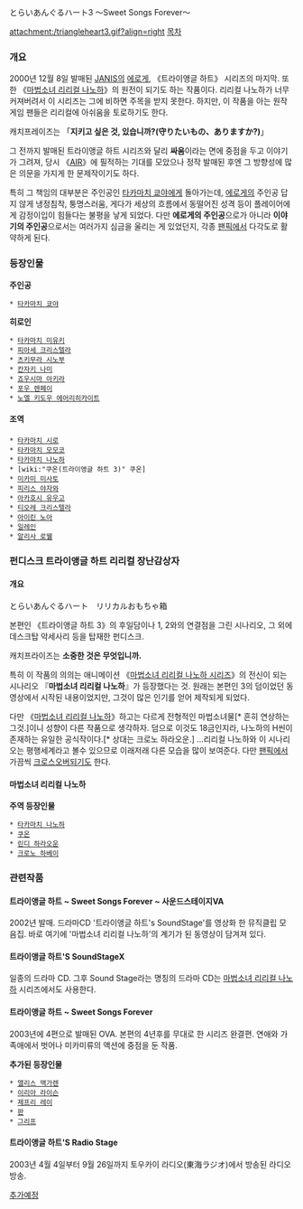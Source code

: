 とらいあんぐるハート3 〜Sweet Songs Forever〜

attachment:/triangleheart3.gif?align=right [[목차]]
=== 개요 ===
2000년 12월 8일 발매된 [[JANIS]]의 [[에로게]], 《트라이앵글 하트》 시리즈의 마지막. 또한 《[[마법소녀 리리컬 나노하]]》의 원전이 되기도 하는 작품이다. 리리컬 나노하가 너무 커져버려서 이 시리즈는 그에 비하면 주목을 받지 못한다. 하지만, 이 작품을 아는 원작 게임 팬들은 리리컬에 아쉬움을 토로하기도 한다.

캐치프레이즈는 「'''지키고 싶은 것, 있습니까?(守りたいもの、ありますか?)'''」

그 전까지 발매된 트라이앵글 하트 시리즈와 달리 '''싸움'''이라는 면에 중점을 두고 이야기가 그려져, 당시 《[[AIR]]》에 필적하는 기대를 모았으나 정작 발매된 후엔 그 방향성에 많은 의문을 가지게 한 문제작이기도 하다.

특히 그 책임의 대부분은 주인공인 [[타카마치 쿄야]]에게 돌아가는데, [[에로게]]의 주인공 답지 않게 냉정침착, 퉁명스러움, 게다가 세상의 흐름에서 동떨어진 성격 등이 플레이어에게 감정이입이 힘들다는 불평을 낳게 되었다. 다만 '''에로게의 주인공'''으로가 아니라 '''이야기의 주인공'''으로서는 여러가지 심금을 울리는 게 있었던지, 각종 [[팬픽]]에서 다각도로 활약하게 된다.

=== 등장인물 ===
'''주인공'''
 * [[타카마치 쿄야]]

'''히로인'''
 * [[타카마치 미유키]]
 * [[피아세 크리스텔라]]
 * [[츠키무라 시노부]]
 * [[칸자키 나미]]
 * [[죠우시마 아키라]]
 * [[포우 렌페이]]
 * [[노엘 키도우 에어리히카이트]]

==== 조역 ====
 * [[타카마치 시로]]
 * [[타카마치 모모코]]
 * [[타카마치 나노하]]
 * [wiki:"쿠온(트라이앵글 하트 3)" 쿠온]
 * [[미카미 미사토]]
 * [[피리스 야자와]]
 * [[아카호시 유우고]]
 * [[티오레 크리스텔라]]
 * [[아이린 노아]]
 * [[일레인]]
 * [[알리사 로웰]]

=== 펀디스크 '''트라이앵글 하트 리리컬 장난감상자''' ===
==== 개요 ====
とらいあんぐるハート　リリカルおもちゃ箱

본편인 《트라이앵글 하트 3》의 후일담이나 1, 2와의 연결점을 그린 시나리오, 그 외에 데스크탑 악세사리 등을 탑재한 펀디스크.

캐치프라이즈는 '''소중한 것은 무엇입니까.'''

특히 이 작품의 의의는 애니메이션 《[[마법소녀 리리컬 나노하 시리즈]]》의 전신이 되는 시나리오 『'''마법소녀 리리컬 나노하'''』가 등장했다는 것. 원래는 본편인 3의 덤이었던 동영상에서 시작된 내용이었지만, 그것이 많은 인기를 얻어 제작되게 되었다.

다만 《[[마법소녀 리리컬 나노하]]》하고는 다르게 전형적인 마법소녀물[* 흔히 연상하는 그것.]이니 성향이 다른 작품으로 생각하자. 덤으로 이것도 18금인지라, 나노하의 H씬이 존재하는 유일한 공식작이다.[* 상대는 크로노 하라오운.] …리리컬 나노하와 이 시나리오는 평행세계라고 볼수 있으므로 이래저래 다른 모습을 많이 보여준다. 다만 [[팬픽]]에서 가끔씩 [[크로스오버]]되기도 한다.

==== 마법소녀 리리컬 나노하 ====
'''주역 등장인물'''
 * [[타카마치 나노하]]
 * [[쿠온]]
 * [[린디 하라오운]]
 * [[크로노 하베이]]

=== 관련작품 ===
==== 트라이앵글 하트 ~ Sweet Songs Forever ~ 사운드스테이지VA ====
2002년 발매. 드라마CD '트라이앵글 하트's SoundStage'를 영상화 한 뮤직클립 모음집. 바로 여기에 '마법소녀 리리컬 나노하'의 계기가 된 동영상이 담겨져 있다.

==== 트라이앵글 하트'S SoundStageX ====
일종의 드라마 CD. 그후 Sound Stage라는 명칭의 드라마 CD는 [[마법소녀 리리컬 나노하]] 시리즈에서도 사용한다.

==== 트라이앵글 하트 ~ Sweet Songs Forever ====
2003년에 4편으로 발매된 OVA. 본편의 4년후를 무대로 한 시리즈 완결편. 연애와 가족애에서 벗어나 미카미류의 액션에 중점을 둔 작품.

'''추가된 등장인물'''
 * [[앨리스 맥가렌]]
 * [[이리아 라이슨]]
 * [[제프리 레이]]
 * [[판]]
 * [[그리프]]

==== 트라이앵글 하트'S Radio Stage ====
2003년 4월 4일부터 9월 26일까지 토우카이 라디오(東海ラジオ)에서 방송된 라디오방송. 

[[추가예정]]
